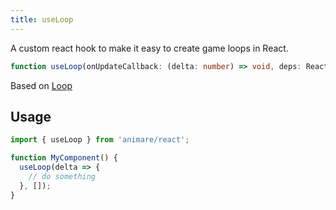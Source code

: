 ```yaml
---
title: useLoop
---
```


A custom react hook to make it easy to create game loops in React.

```ts wrap title="syntax"
function useLoop(onUpdateCallback: (delta: number) => void, deps: React.DependencyList = []): void;
```

Based on [Loop](/api/animare/loop)

## Usage

```ts title="example" frame="terminal"
import { useLoop } from 'animare/react';

function MyComponent() {
  useLoop(delta => {
    // do something
  }, []);
}
```
